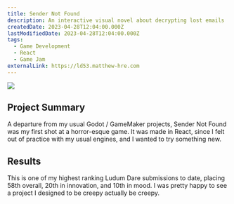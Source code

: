 ```yaml
---
title: Sender Not Found
description: An interactive visual novel about decrypting lost emails
createdDate: 2023-04-28T12:04:00.000Z
lastModifiedDate: 2023-04-28T12:04:00.000Z
tags:
  - Game Development
  - React
  - Game Jam
externalLink: https://ld53.matthew-hre.com
---
```


![](/images/sender-not-found/image.png)

## Project Summary

A departure from my usual Godot / GameMaker projects, Sender Not Found was my first shot at a horror-esque game. It was made in React, since I felt out of practice with my usual engines, and I wanted to try something new.

## Results

This is one of my highest ranking Ludum Dare submissions to date, placing 58th overall, 20th in innovation, and 10th in mood. I was pretty happy to see a project I designed to be creepy actually be creepy.
